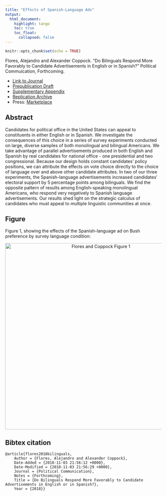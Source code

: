```yaml
---
title: "Effects of Spanish-Language Ads"
output: 
  html_document:
    highlight: tango
    toc: true
    toc_float:
      collapsed: false
---
```


```r
knitr::opts_chunk$set(echo = TRUE)
```

Flores, Alejandro and Alexander Coppock. “Do Bilinguals Respond More Favorably to Candidate Advertisements in English or in Spanish?” Political Commuication, Forthcoming.

- [Link to Journal](http://www.tandfonline.com/doi/full/10.1080/10584609.2018.1426663)
- [Prepublication Draft](papers/FC_spanish_preprint.pdf)
- [Supplementary Appendix](papers/FC_spanish_appendix.pdf)
- [Replication Archive](https://doi.org/10.7910/DVN/XGQ2ZA)
- Press: [Marketplace](https://www.marketplace.org/2018/10/31/world/political-ads-en-espanol-more-simple-translations)

## Abstract

Candidates for political office in the United States can appeal to constituents in either English or in Spanish. We investigate the consequences of this choice in a series of survey experiments conducted on large, diverse samples of both monolingual and bilingual Americans. We take advantage of parallel advertisements produced in both English and Spanish by real candidates for national office - one presidential and two congressional. Because our design holds constant candidates' policy positions, we can attribute the effects on vote choice directly to the choice of language over and above other candidate attributes. In two of our three experiments, the Spanish-language advertisements increased candidates' electoral support by 5 percentage points among bilinguals. We find the opposite pattern of results among English-speaking monolingual Americans, who respond very negatively to Spanish language advertisements. Our results shed light on the strategic calculus of candidates who must appeal to multiple linguistic communities at once.

## Figure

Figure 1, showing the effects of the Spanish-language ad on Bush preference by survey language condition:

<center><img src="Images/FC_spanish_fig.png" alt="Flores and Coppock Figure 1" width="600"></center>

## Bibtex citation

```
@article{flores2018bilinguals,
	Author = {Flores, Alejandro and Alexander Coppock},
	Date-Added = {2018-11-03 21:56:12 +0000},
	Date-Modified = {2018-11-03 21:56:29 +0000},
	Journal = {Political Communication},
	Notes = {Forthcoming},
	Title = {Do Bilinguals Respond More Favorably to Candidate Advertisements in English or in Spanish?},
	Year = {2018}}
```
